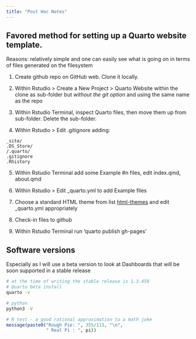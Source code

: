 ```yaml
---
title: "Post Hoc Notes"
---
```


## Favored method for setting up a Quarto website template.

Reasons: relatively simple and one can easily see what is going on in terms of files generated on the filesystem

1.  Create github repo on GitHub web. Clone it locally.

2.  Within Rstudio \> Create a New Project \> Quarto Website within the clone as sub-folder but *without the git option* and using the same name as the repo

3.  Within Rstudio Terminal, inspect Quarto files, then move them up from sub-folder. Delete the sub-folder.

4.  Within Rstudio \> Edit .gitignore adding:

```         
_site/
.DS_Store/ 
/.quarto/
.gitignore
.Rhistory
```

5.  Within Rstudio Terminal add some Example #n files, edit index.qmd, about.qmd

6.  Within Rstudio \> Edit \_quarto.yml to add Example files

7.  Choose a standard HTML theme from list [html-themes](https://quarto.org/docs/output-formats/html-themes.html "html-themes") and edit \_quarto.yml appropriately

8.  Check-in files to github

9.  Within Rstudio Terminal run 'quarto publish gh-pages'

## Software versions

Especially as I will use a beta version to look at Dashboards that will be soon supported in a stable release

```bash
# at the time of writing the stable release is 1.3.450
# Quarto beta install 
quarto -v 
```

```bash
# python
python3 -V
```

```r
# R test - a good rational approximation to a math joke
message(paste0("Rough Pie: ", 355/113, "\n",
               " Real Pi : ", pi))
```
